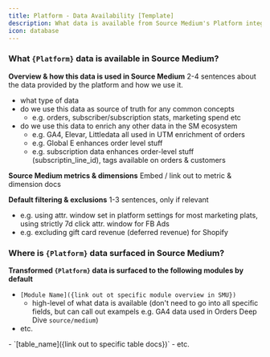 ```yaml
---
title: Platform - Data Availability [Template]
description: What data is available from Source Medium's Platform integration?
icon: database
---
```


### What `{Platform}` data is available in Source Medium?
**Overview & how this data is used in Source Medium**
2-4 sentences about the data provided by the platform and how we use it.
- what type of data
- do we use this data as source of truth for any common concepts 
    - e.g. orders, subscriber/subscription stats, marketing spend etc
- do we use this data to enrich any other data in the SM ecosystem
    - e.g. GA4, Elevar, Littledata all used in UTM enrichment of orders
    - e.g. Global E enhances order level stuff
    - e.g. subscription data enhances order-level stuff (subscriptin_line_id), tags available on orders & customers

**Source Medium metrics & dimensions**
Embed / link out to metric & dimension docs

**Default filtering & exclusions**
1-3 sentences, only if relevant
- e.g. using attr. window set in platform settings for most marketing plats, using strictly 7d click attr. window for FB Ads
- e.g. excluding gift card revenue (deferred revenue) for Shopify

### Where is `{Platform}` data surfaced in Source Medium?
**Transformed `{Platform}` data is surfaced to the following modules by default**
- `[Module Name]({link out ot specific module overview in SMU})`
    - high-level of what data is available (don't need to go into all specific fields, but can call out exampels e.g. GA4 data used in Orders Deep Dive `source/medium`)
- etc.

<Accordion title="For DDA/MDW customers, data will be surfaced to the following tables..."> 
- `[table_name]({link out to specific table docs})`
- etc.
</Accordion>